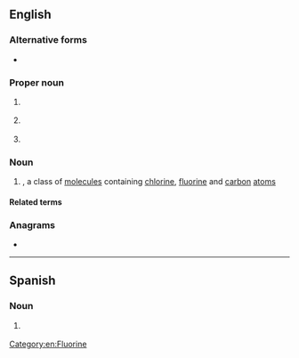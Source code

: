 {{also|Cfc}}
==English==
{{wikipedia}}

===Alternative forms===
* {{sense|chlorofluorocarbon}} {{alter|en|CFK||rare}}

===Proper noun===
{{en-proper noun}}

# {{lb|en|soccer}} {{initialism of|en|{{w|Chelsea Football Club}}}}
# {{lb|en|US}} {{init of|en|{{w|Combined Federal Campaign}}}}
# {{lb|en|business}} {{init of|en|{{w|Controlled Foreign Corporation}}}}

===Noun===
{{en-noun}}

# {{lb|en|organic chemistry}} {{initialism of|en|chlorofluorocarbon|nodot=1}}, a class of [[molecule]]s containing [[chlorine]], [[fluorine]] and [[carbon]] [[atom]]s [[Category:en:Fluorine]]

====Related terms====
{{sense|chlorofluorocarbon}}
{{col3|en
|HC
|HFC
|HCFC
|fluorocarbon
|halocarbon
|chlorocarbon
}}

===Anagrams===
* {{anagrams|en|a=ccf|CCF|Ccf|FCC|ccf|fcc}}

----

==Spanish==

===Noun===
{{es-noun|m|CFC}}

# {{lb|es|organic chemistry}} {{initialism of|es|clorofluorocarbono}}